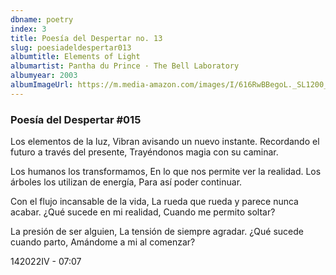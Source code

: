 ```yaml
---
dbname: poetry
index: 3
title: Poesía del Despertar no. 13
slug: poesiadeldespertar013
albumtitle: Elements of Light
albumartist: Pantha du Prince · The Bell Laboratory
albumyear: 2003
albumImageUrl: https://m.media-amazon.com/images/I/616RwBBegoL._SL1200_.jpg
---
```


### Poesía del Despertar #015

Los elementos de la luz,
Vibran avisando un nuevo instante.
Recordando el futuro a través del presente,
Trayéndonos magia con su caminar.

Los humanos los transformamos,
En lo que nos permite ver la realidad.
Los árboles los utilizan de energía,
Para así poder continuar.

Con el flujo incansable de la vida,
La rueda que rueda y parece nunca acabar.
¿Qué sucede en mi realidad,
Cuando me permito soltar?

La presión de ser alguien,
La tensión de siempre agradar.
¿Qué sucede cuando parto,
Amándome a mi al comenzar?

142022IV - 07:07
